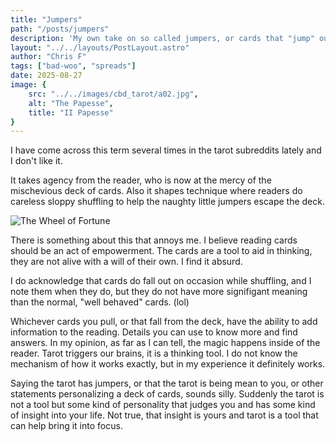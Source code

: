 ```yaml
---
title: "Jumpers"
path: "/posts/jumpers"
description: 'My own take on so called jumpers, or cards that "jump" out of the deck while you are shuffling.'
layout: "../../layouts/PostLayout.astro"
author: "Chris F"
tags: ["bad-woo", "spreads"]
date: 2025-08-27
image: {
    src: "../../images/cbd_tarot/a02.jpg",
    alt: "The Papesse",
    title: "II Papesse"
}
---
```



I have come across this term several times in the tarot subreddits lately and I don't like it. 

It takes agency from the reader, who is now at the mercy of the mischevious deck of cards. Also it shapes technique where readers do careless sloppy shuffling to help the naughty little jumpers escape the deck.

<Image src={theWheel} alt="The Wheel of Fortune" title="Those creatures on the wheel waiting for the chance to jump!" />

There is something about this that annoys me. I believe reading cards should be an act of empowerment. The cards are a tool to aid in thinking, they are not alive with a will of their own. I find it absurd.

I do acknowledge that cards do fall out on occasion while shuffling, and I note them when they do, but they do not have more signifigant meaning than the normal, "well behaved" cards. (lol) 

Whichever cards you pull, or that fall from the deck, have the ability to add information to the reading. Details you can use to know more and find answers. In my opinion, as far as I can tell, the magic happens inside of the reader. Tarot triggers our brains, it is a thinking tool. I do not know the mechanism of how it works exactly, but in my experience it definitely works.

Saying the tarot has jumpers, or that the tarot is being mean to you, or other statements personalizing a deck of cards, sounds silly. Suddenly the tarot is not a tool but some kind of personality that judges you and has some kind of insight into your life. Not true, that insight is yours and tarot is a tool that can help bring it into focus.